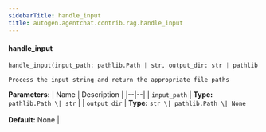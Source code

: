 ```yaml
---
sidebarTitle: handle_input
title: autogen.agentchat.contrib.rag.handle_input
---
```


<code class="doc-symbol doc-symbol-heading doc-symbol-function"></code>
#### handle_input
<a href="#autogen.agentchat.contrib.rag..handle_input" class="headerlink" title="Permanent link"></a>

```python
handle_input(input_path: pathlib.Path | str, output_dir: str | pathlib.Path | None = None) -> list[pathlib.Path]
```

    Process the input string and return the appropriate file paths

<b>Parameters:</b>
| Name | Description |
|--|--|
| `input_path` | **Type:** `pathlib.Path \| str` |
| `output_dir` | **Type:** `str \| pathlib.Path \| None`<br/><br/>**Default:** None |

<br />